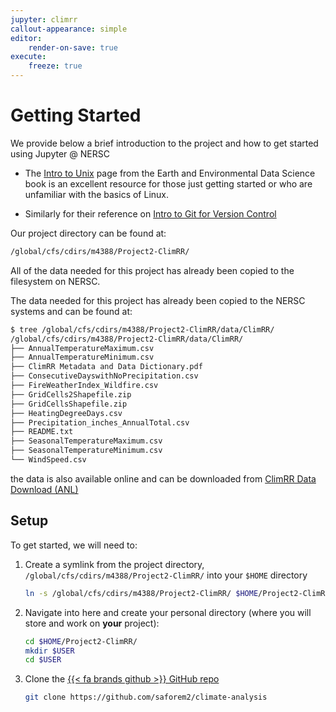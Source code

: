 ```yaml
---
jupyter: climrr
callout-appearance: simple
editor:
    render-on-save: true
execute:
    freeze: true
---
```


# Getting Started

We provide below a brief introduction to the project and how to get started using Jupyter @ NERSC

::: {.callout-caution title="Intro to Unix" collapse="true" style="width:100%;"}

- The [Intro to Unix](https://earth-env-data-science.github.io/lectures/environment/intro_to_unix.html) page from the Earth and Environmental Data Science book is an excellent resource for those just getting started or who are unfamiliar with the basics of Linux.

- Similarly for their reference on [Intro to Git for Version Control](https://earth-env-data-science.github.io/lectures/environment/intro_to_git.html)

:::

Our project directory can be found at:

```bash
/global/cfs/cdirs/m4388/Project2-ClimRR/
```

All of the data needed for this project has already been copied to the filesystem on NERSC.

::: {.callout-important title="Finding the data" collapse="true" style="width:100%; place-self: end;"}

The data needed for this project has already been copied to the NERSC systems and can be found at:

```bash
$ tree /global/cfs/cdirs/m4388/Project2-ClimRR/data/ClimRR/
/global/cfs/cdirs/m4388/Project2-ClimRR/data/ClimRR/
├── AnnualTemperatureMaximum.csv
├── AnnualTemperatureMinimum.csv
├── ClimRR Metadata and Data Dictionary.pdf
├── ConsecutiveDayswithNoPrecipitation.csv
├── FireWeatherIndex_Wildfire.csv
├── GridCells2Shapefile.zip
├── GridCellsShapefile.zip
├── HeatingDegreeDays.csv
├── Precipitation_inches_AnnualTotal.csv
├── README.txt
├── SeasonalTemperatureMaximum.csv
├── SeasonalTemperatureMinimum.csv
└── WindSpeed.csv
```

the data is also available online and can be downloaded from [ClimRR Data Download
(ANL)](https://anl.box.com/s/hmkkgkrkzxxocfe9kpgrzk2gfc4gizp8)

:::

## Setup

To get started, we will need to:

1. Create a symlink from the project directory,
   `/global/cfs/cdirs/m4388/Project2-ClimRR/` into your `$HOME` directory

   ```bash
   ln -s /global/cfs/cdirs/m4388/Project2-ClimRR/ $HOME/Project2-ClimRR
   ```

2. Navigate into here and create your personal directory (where you will store
   and work on **your** project):

   ```bash
   cd $HOME/Project2-ClimRR/
   mkdir $USER
   cd $USER
   ```

3. Clone the [{{< fa brands github >}} GitHub repo](https://github.com/saforem2/climate-analysis)
   ```bash
   git clone https://github.com/saforem2/climate-analysis
   ```
